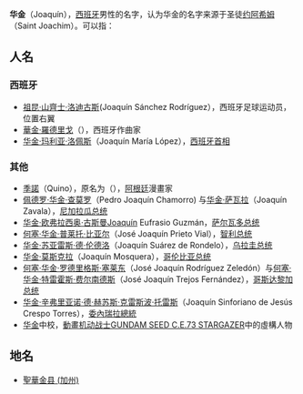 {{noteTA
|1=zh-hans:华金;zh-hk:祖亞昆;zh-tw:華金;
}}
'''华金'''（Joaquín），[[西班牙|西班牙]]男性的名字，{{Who|有人}}认为华金的名字来源于圣徒[[约阿希姆|约阿希姆]]（Saint Joachim）。可以指：

== 人名 ==
=== 西班牙 ===
*[[祖昆|祖昆·山齊士·洛迪古斯]](Joaquín Sánchez Rodríguez），西班牙足球运动员，位置右翼
*[[華金·羅德里戈|華金·羅德里戈]]（{{lang|es|Joaquín Rodrigo}}），西班牙作曲家
*[[华金·玛利亚·洛佩斯|华金·玛利亚·洛佩斯]]（Joaquín María López），[[西班牙首相|西班牙首相]]

=== 其他 ===
*[[季諾|季諾]]（Quino），原名为（{{lang|es|Joaquín Salvador Lavado}}），[[阿根廷|阿根廷]]漫畫家
*[[佩德罗·华金·查莫罗|佩德罗·华金·查莫罗]]（Pedro Joaquín Chamorro) 与[[华金·萨瓦拉|华金·萨瓦拉]]（Joaquín Zavala），[[尼加拉瓜总统列表|尼加拉瓜总统]]
*[[华金·欧弗拉西奥·古斯曼|华金·欧弗拉西奥·古斯曼]]Joaquín Eufrasio Guzmán，[[萨尔瓦多总统|萨尔瓦多总统]]
*[[何塞·华金·普莱托·比亚尔|何塞·华金·普莱托·比亚尔]]（José Joaquín Prieto Vial），[[智利总统|智利总统]]
*[[华金·苏亚雷斯·德·伦德洛|华金·苏亚雷斯·德·伦德洛]]（Joaquín Suárez de Rondelo），[[乌拉圭总统|乌拉圭总统]]
*[[华金·莫斯克拉|华金·莫斯克拉]]（Joaquín Mosquera），[[哥伦比亚总统|哥伦比亚总统]]
*[[何塞·华金·罗德里格斯·塞莱东|何塞·华金·罗德里格斯·塞莱东]]（José Joaquín Rodríguez Zeledón）与[[何塞·华金·特雷霍斯·费尔南德斯|何塞·华金·特雷霍斯·费尔南德斯]]（José Joaquín Trejos Fernández），[[哥斯达黎加总统|哥斯达黎加总统]]
*[[华金·辛弗里亚诺·德·赫苏斯·克雷斯波·托雷斯|华金·辛弗里亚诺·德·赫苏斯·克雷斯波·托雷斯]]（Joaquín Sinforiano de Jesús Crespo Torres），[[委內瑞拉總統|委內瑞拉總統]]
*[[華金_(C.E.人物)|华金]]中校，[[動畫|動畫]][[机动战士GUNDAM_SEED_C.E.73_STARGAZER|机动战士GUNDAM SEED C.E.73 STARGAZER]]中的虛構人物

== 地名 ==
*[[聖華金县_(加州)|聖華金县 (加州)]]

{{消歧义|H|Cat=二字人名消歧义}}